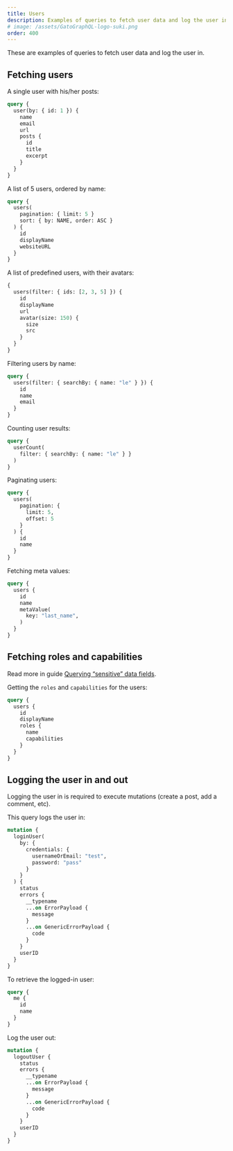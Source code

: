 ```yaml
---
title: Users
description: Examples of queries to fetch user data and log the user in.
# image: /assets/GatoGraphQL-logo-suki.png
order: 400
---
```


These are examples of queries to fetch user data and log the user in.

## Fetching users

A single user with his/her posts:

```graphql
query {
  user(by: { id: 1 }) {
    name
    email
    url
    posts {
      id
      title
      excerpt
    }
  }
}
```

A list of 5 users, ordered by name:

```graphql
query {
  users(
    pagination: { limit: 5 }
    sort: { by: NAME, order: ASC }
  ) {
    id
    displayName
    websiteURL
  }
}
```

A list of predefined users, with their avatars:

```graphql
{
  users(filter: { ids: [2, 3, 5] }) {
    id
    displayName
    url
    avatar(size: 150) {
      size
      src
    }
  }
}
```

Filtering users by name:

```graphql
query {
  users(filter: { searchBy: { name: "le" } }) {
    id
    name
    email
  }
}
```

Counting user results:

```graphql
query {
  userCount(
    filter: { searchBy: { name: "le" } }
  )
}
```

Paginating users:

```graphql
query {
  users(
    pagination: {
      limit: 5,
      offset: 5
    }
  ) {
    id
    name
  }
}
```

Fetching meta values:

```graphql
query {
  users {
    id
    name
    metaValue(
      key: "last_name",
    )
  }
}
```

## Fetching roles and capabilities

<Banner type="info">

Read more in guide [Querying “sensitive” data fields](/guides/schema/querying-sensitive-data-fields).

</Banner>

Getting the `roles` and `capabilities` for the users:

```graphql
query {
  users {
    id
    displayName
    roles {
      name
      capabilities
    }
  }
}
```

## Logging the user in and out

Logging the user in is required to execute mutations (create a post, add a comment, etc).

This query logs the user in:

```graphql
mutation {
  loginUser(
    by: {
      credentials: {
        usernameOrEmail: "test",
        password: "pass"
      }
    }
  ) {
    status
    errors {
      __typename
      ...on ErrorPayload {
        message
      }
      ...on GenericErrorPayload {
        code
      }
    }
    userID
  }
}
```

To retrieve the logged-in user:

```graphql
query {
  me {
    id
    name
  }
}
```

Log the user out:

```graphql
mutation {
  logoutUser {
    status
    errors {
      __typename
      ...on ErrorPayload {
        message
      }
      ...on GenericErrorPayload {
        code
      }
    }
    userID
  }
}
```
